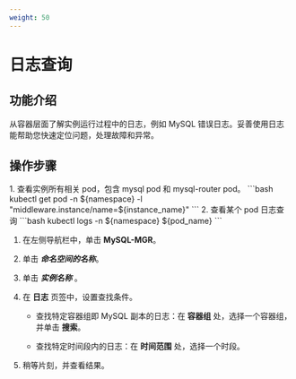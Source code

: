 ```yaml
---
weight: 50
---
```

# 日志查询

## 功能介绍
从容器层面了解实例运行过程中的日志，例如 MySQL 错误日志。妥善使用日志能帮助您快速定位问题，处理故障和异常。

## 操作步骤
<Tabs>
<Tab label="CLI">
1. 查看实例所有相关 pod，包含 mysql pod 和 mysql-router pod。
```bash
kubectl get pod -n ${namespace} -l "middleware.instance/name=${instance_name}"
```
2. 查看某个 pod 日志查询
```bash
kubectl logs -n ${namespace} ${pod_name}
```
</Tab>

<Tab label="Web Console">

1. 在左侧导航栏中，单击 **MySQL-MGR**。

2. 单击 ***命名空间的名称***。

2. 单击 ***实例名称*** 。
    
3. 在 **日志** 页签中，设置查找条件。

    * 查找特定容器组即 MySQL 副本的日志：在 **容器组** 处，选择一个容器组，并单击 **搜索**。
    
    * 查找特定时间段内的日志：在 **时间范围** 处，选择一个时段。

4. 稍等片刻，并查看结果。
</Tab>
</Tabs>
